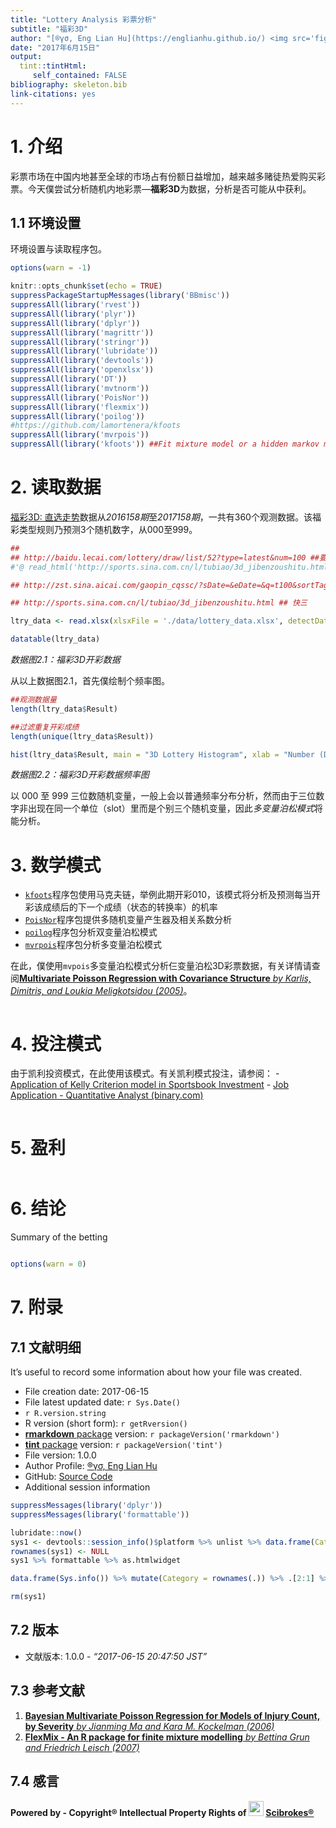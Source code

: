 ```yaml
---
title: "Lottery Analysis 彩票分析"
subtitle: "福彩3D"
author: "[®γσ, Eng Lian Hu](https://englianhu.github.io/) <img src='figure/ShirotoNorimichi2.jpg' width='24'> 白戸则道®"
date: "2017年6月15日"
output:
  tint::tintHtml: 
     self_contained: FALSE
bibliography: skeleton.bib
link-citations: yes
---
```


# 1. 介绍

  彩票市场在中国内地甚至全球的市场占有份额日益增加，越来越多赌徒热爱购买彩票。今天僕尝试分析随机内地彩票---**福彩3D**为数据，分析是否可能从中获利。

## 1.1 环境设置

  环境设置与读取程序包。

```r
options(warn = -1)

knitr::opts_chunk$set(echo = TRUE)
suppressPackageStartupMessages(library('BBmisc'))
suppressAll(library('rvest'))
suppressAll(library('plyr'))
suppressAll(library('dplyr'))
suppressAll(library('magrittr'))
suppressAll(library('stringr'))
suppressAll(library('lubridate'))
suppressAll(library('devtools'))
suppressAll(library('openxlsx'))
suppressAll(library('DT'))
suppressAll(library('mvtnorm'))
suppressAll(library('PoisNor'))
suppressAll(library('flexmix'))
suppressAll(library('poilog'))
#https://github.com/lamortenera/kfoots
suppressAll(library('mvrpois'))
suppressAll(library('kfoots')) ##Fit mixture model or a hidden markov model
```

# 2. 读取数据

  [福彩3D: 直选走势](http://sports.sina.com.cn/l/tubiao/3d_jibenzoushitu.html)数据从*2016158期*至*2017158期*，一共有360个观测数据。该福彩类型规则乃预测3个随机数字，从000至999。

```r
## 
## http://baidu.lecai.com/lottery/draw/list/52?type=latest&num=100 ##要下载txt或xlsx文件，需要登入账户
#'@ read_html('http://sports.sina.com.cn/l/tubiao/3d_jibenzoushitu.html') %>% html('table_A')

## http://zst.sina.aicai.com/gaopin_cqssc/?sDate=&eDate=&q=t100&sortTag=up ##时时彩上至五个随机变量，比福彩3D复杂

## http://sports.sina.com.cn/l/tubiao/3d_jibenzoushitu.html ## 快三

ltry_data <- read.xlsx(xlsxFile = './data/lottery_data.xlsx', detectDates = TRUE) %>% .[1:5] %>% tbl_df %>% mutate(Result = as.numeric(paste0(Result1, Result2, Result3)))

datatable(ltry_data)
```

*数据图2.1：福彩3D开彩数据*

  从以上数据图2.1，首先僕绘制个频率图。

```r
##观测数据量
length(ltry_data$Result)

##过滤重复开彩成绩
length(unique(ltry_data$Result))

hist(ltry_data$Result, main = "3D Lottery Histogram", xlab = "Number (Digit from 0 to 999)")
```

*数据图2.2：福彩3D开彩数据频率图*

  以 000 至 999 三位数随机变量，一般上会以普通频率分布分析，然而由于三位数字非出现在同一个单位（slot）里而是个别三个随机变量，因此*多变量泊松模式*将能分析。

# 3. 数学模式

   - [`kfoots`](https://github.com/lamortenera/kfoots)程序包使用马克夫链，举例此期开彩010，该模式将分析及预测每当开彩该成绩后的下一个成绩（状态的转换率）的机率
   - [`PoisNor`](https://cran.r-project.org/package=PoisNor)程序包提供多随机变量产生器及相关系数分析
   - [`poilog`](https://cran.r-project.org/package=poilog)程序包分析双变量泊松模式
   - [`mvrpois`](https://github.com/alekdimi/mvrpois)程序包分析多变量泊松模式

  在此，僕使用`mvpois`多变量泊松模式分析仨变量泊松3D彩票数据，有关详情请查阅[**Multivariate Poisson Regression with Covariance Structure** *by Karlis, Dimitris, and Loukia Meligkotsidou (2005)*](https://www.researchgate.net/publication/220286453_Multivariate_Poisson_Regression_with_Covariance_Structure)。
  
  
  

```r

```


# 4. 投注模式

  由于凯利投资模式，在此使用该模式。有关凯利模式投注，请参阅：
  - [Application of Kelly Criterion model in Sportsbook Investment](https://github.com/scibrokes/kelly-criterion)
  - [Job Application - Quantitative Analyst (binary.com)](https://github.com/englianhu/binary.com-interview-question)

```r


```

# 5. 盈利

```r


```



# 6. 结论

  Summary of the betting

```r

```

```r
options(warn = 0)
```

# 7. 附录

## 7.1 文献明细

  It's useful to record some information about how your file was created.

  - File creation date: 2017-06-15
  - File latest updated date: `r Sys.Date()`
  - `r R.version.string`
  - R version (short form): `r getRversion()`
  - [**rmarkdown** package](https://github.com/rstudio/rmarkdown) version: `r packageVersion('rmarkdown')`
  - [**tint** package](http://dirk.eddelbuettel.com/code/tint.html) version: `r packageVersion('tint')`
  - File version: 1.0.0
  - Author Profile: [®γσ, Eng Lian Hu](englianhu.github.io/2016/12/ryo-eng.html)
  - GitHub: [Source Code](https://github.com/englianhu/lottery)
  - Additional session information
  
```r
suppressMessages(library('dplyr'))
suppressMessages(library('formattable'))

lubridate::now()
sys1 <- devtools::session_info()$platform %>% unlist %>% data.frame(Category = names(.), session_info = .)
rownames(sys1) <- NULL
sys1 %>% formattable %>% as.htmlwidget

data.frame(Sys.info()) %>% mutate(Category = rownames(.)) %>% .[2:1] %>% rename(Category = Category, Sys.info =  Sys.info..) %>% formattable %>% as.htmlwidget

rm(sys1)
```

## 7.2 版本
  
  - 文献版本: 1.0.0 - *"2017-06-15 20:47:50 JST"*


## 7.3 参考文献

1. [**Bayesian Multivariate Poisson Regression for Models of Injury Count, by Severity** *by Jianming Ma and Kara M. Kockelman (2006)*](https://github.com/englianhu/lottery/tree/master/reference/Bayesian%20Multivariate%20Poisson%20Regression%20for%20Models%20of%20Injury%20Count%2C%20by%20Severity.pdf)
2. [**FlexMix - An R package for finite mixture modelling** *by Bettina Grun and Friedrich Leisch (2007)*](https://github.com/englianhu/lottery/tree/master/reference/FlexMix%20-%20An%20R%20package%20for%20finite%20mixture%20modelling.pdf)

## 7.4 感言

  

**Powered by - Copyright® Intellectual Property Rights of <img src='figure/oda-army.jpg' width='24'> [Scibrokes®](http://www.scibrokes.com)**

